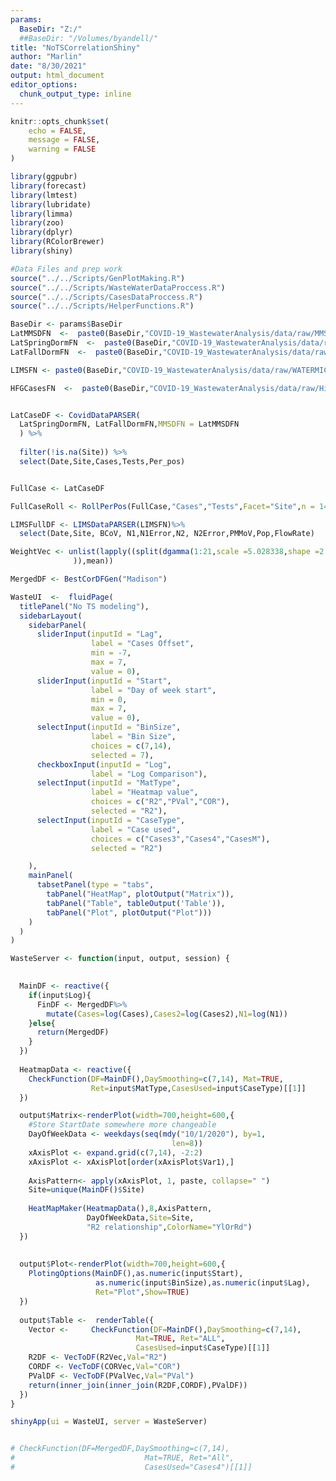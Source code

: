 ```yaml
---
params:
  BaseDir: "Z:/"
  ##BaseDir: "/Volumes/byandell/"
title: "NoTSCorrelationShiny"
author: "Marlin"
date: "8/30/2021"
output: html_document
editor_options: 
  chunk_output_type: inline
---
```


```r
knitr::opts_chunk$set(
	echo = FALSE,
	message = FALSE,
	warning = FALSE
)

```

```r

library(ggpubr)
library(forecast)
library(lmtest)
library(lubridate)
library(limma)
library(zoo)
library(dplyr)
library(RColorBrewer)
library(shiny)

#Data Files and prep work
source("../../Scripts/GenPlotMaking.R")
source("../../Scripts/WasteWaterDataProccess.R")
source("../../Scripts/CasesDataProccess.R")
source("../../Scripts/HelperFunctions.R")

```

```r
BaseDir <- params$BaseDir
LatMMSDFN  <-  paste0(BaseDir,"COVID-19_WastewaterAnalysis/data/raw/MMSD_Cases.csv")
LatSpringDormFN  <-  paste0(BaseDir,"COVID-19_WastewaterAnalysis/data/raw/SpringSemester_CasesByDorm.TSV")
LatFallDormFN  <-  paste0(BaseDir,"COVID-19_WastewaterAnalysis/data/raw/FallSemester_CasesByDorm.TSV")

LIMSFN <- paste0(BaseDir,"COVID-19_WastewaterAnalysis/data/raw/WATERMICRO_WW_COVID-2021-06-30 17 40.xlsx")

HFGCasesFN  <-  paste0(BaseDir,"COVID-19_WastewaterAnalysis/data/raw/HighFreq_CaseData_2021-05-07.csv")


LatCaseDF <- CovidDataPARSER(
  LatSpringDormFN, LatFallDormFN,MMSDFN = LatMMSDFN
  ) %>% 
  
  filter(!is.na(Site)) %>%
  select(Date,Site,Cases,Tests,Per_pos)


FullCase <- LatCaseDF

FullCaseRoll <- RollPerPos(FullCase,"Cases","Tests",Facet="Site",n = 14)

LIMSFullDF <- LIMSDataPARSER(LIMSFN)%>%
  select(Date,Site, BCoV, N1,N1Error,N2, N2Error,PMMoV,Pop,FlowRate)

WeightVec <- unlist(lapply((split(dgamma(1:21,scale =5.028338,shape =2.332779),c(rep(1,7),rep(2,7),rep(3,7))
              )),mean))
```

```r
MergedDF <- BestCorDFGen("Madison")
```

```R
WasteUI  <-  fluidPage(
  titlePanel("No TS modeling"),
  sidebarLayout(
    sidebarPanel(
      sliderInput(inputId = "Lag",
                  label = "Cases Offset",
                  min = -7,
                  max = 7,
                  value = 0),
      sliderInput(inputId = "Start",
                  label = "Day of week start",
                  min = 0,
                  max = 7,
                  value = 0),
      selectInput(inputId = "BinSize",
                  label = "Bin Size",
                  choices = c(7,14),
                  selected = 7),
      checkboxInput(inputId = "Log",
                  label = "Log Comparison"),
      selectInput(inputId = "MatType",
                  label = "Heatmap value",
                  choices = c("R2","PVal","COR"),
                  selected = "R2"),
      selectInput(inputId = "CaseType",
                  label = "Case used",
                  choices = c("Cases3","Cases4","CasesM"),
                  selected = "R2")

    ),
    mainPanel(
      tabsetPanel(type = "tabs",
        tabPanel("HeatMap", plotOutput("Matrix")),
        tabPanel("Table", tableOutput('Table')),
        tabPanel("Plot", plotOutput("Plot")))
    )
  )
)
```


```r
WasteServer <- function(input, output, session) {
  

  MainDF <- reactive({
    if(input$Log){
      FinDF <- MergedDF%>%
        mutate(Cases=log(Cases),Cases2=log(Cases2),N1=log(N1))
    }else{
      return(MergedDF)
    }
  })
  
  HeatmapData <- reactive({
    CheckFunction(DF=MainDF(),DaySmoothing=c(7,14), Mat=TRUE,
                  Ret=input$MatType,CasesUsed=input$CaseType)[[1]]
  })

  output$Matrix<-renderPlot(width=700,height=600,{
    #Store StartDate somewhere more changeable
    DayOfWeekData <- weekdays(seq(mdy("10/1/2020"), by=1,
                                    len=8))
    xAxisPlot <- expand.grid(c(7,14), -2:2)
    xAxisPlot <- xAxisPlot[order(xAxisPlot$Var1),]
    
    AxisPattern<- apply(xAxisPlot, 1, paste, collapse=" ")
    Site=unique(MainDF()$Site)
    
    HeatMapMaker(HeatmapData(),8,AxisPattern,
                 DayOfWeekData,Site=Site, 
                 "R2 relationship",ColorName="YlOrRd")
  })
  
  
  output$Plot<-renderPlot(width=700,height=600,{
    PlotingOptions(MainDF(),as.numeric(input$Start),
                   as.numeric(input$BinSize),as.numeric(input$Lag),
                   Ret="Plot",Show=TRUE)
  })
  
  output$Table <-  renderTable({
    Vector <-     CheckFunction(DF=MainDF(),DaySmoothing=c(7,14),
                            Mat=TRUE, Ret="ALL", 
                            CasesUsed=input$CaseType)[[1]]
    R2DF <- VecToDF(R2Vec,Val="R2")
    CORDF <- VecToDF(CORVec,Val="COR")
    PValDF <- VecToDF(PValVec,Val="PVal")
    return(inner_join(inner_join(R2DF,CORDF),PValDF))
  })
}
```

```r
shinyApp(ui = WasteUI, server = WasteServer)


# CheckFunction(DF=MergedDF,DaySmoothing=c(7,14),
#                             Mat=TRUE, Ret="All", 
#                             CasesUsed="Cases4")[[1]]
```